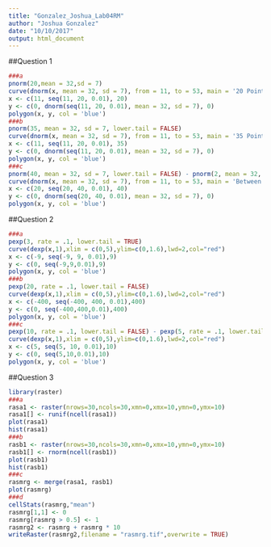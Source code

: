 ```yaml
---
title: "Gonzalez_Joshua_Lab04RM"
author: "Joshua Gonzalez"
date: "10/10/2017"
output: html_document
---
```


##Question 1
```r
###a
pnorm(20,mean = 32,sd = 7)
curve(dnorm(x, mean = 32, sd = 7), from = 11, to = 53, main = '20 Points or Less')
x <- c(11, seq(11, 20, 0.01), 20)
y <- c(0, dnorm(seq(11, 20, 0.01), mean = 32, sd = 7), 0)
polygon(x, y, col = 'blue')
###b
pnorm(35, mean = 32, sd = 7, lower.tail = FALSE)
curve(dnorm(x, mean = 32, sd = 7), from = 11, to = 53, main = '35 Points or Higher')
x <- c(11, seq(11, 20, 0.01), 35)
y <- c(0, dnorm(seq(11, 20, 0.01), mean = 32, sd = 7), 0)
polygon(x, y, col = 'blue')
###c
pnorm(40, mean = 32, sd = 7, lower.tail = FALSE) - pnorm(2, mean = 32, sd = 7, lower.tail = FALSE)
curve(dnorm(x, mean = 32, sd = 7), from = 11, to = 53, main = 'Between 20 and 40 Points')
x <- c(20, seq(20, 40, 0.01), 40)
y <- c(0, dnorm(seq(20, 40, 0.01), mean = 32, sd = 7), 0)
polygon(x, y, col = 'blue')
```

##Question 2
```r
###a
pexp(3, rate = .1, lower.tail = TRUE)
curve(dexp(x,1),xlim = c(0,5),ylim=c(0,1.6),lwd=2,col="red")
x <- c(-9, seq(-9, 9, 0.01),9)
y <- c(0, seq(-9,9,0.01),9)
polygon(x, y, col = 'blue')
###b
pexp(20, rate = .1, lower.tail = FALSE)
curve(dexp(x,1),xlim = c(0,5),ylim=c(0,1.6),lwd=2,col="red")
x <- c(-400, seq(-400, 400, 0.01),400)
y <- c(0, seq(-400,400,0.01),400)
polygon(x, y, col = 'blue')
###c
pexp(10, rate = .1, lower.tail = FALSE) - pexp(5, rate = .1, lower.tail = FALSE)
curve(dexp(x,1),xlim = c(0,5),ylim=c(0,1.6),lwd=2,col="red")
x <- c(5, seq(5, 10, 0.01),10)
y <- c(0, seq(5,10,0.01),10)
polygon(x, y, col = 'blue')
```


##Question 3
```r
library(raster)
###a
rasa1 <- raster(nrows=30,ncols=30,xmn=0,xmx=10,ymn=0,ymx=10)
rasa1[] <- runif(ncell(rasa1))
plot(rasa1)
hist(rasa1)
###b
rasb1 <- raster(nrows=30,ncols=30,xmn=0,xmx=10,ymn=0,ymx=10)
rasb1[] <- rnorm(ncell(rasb1))
plot(rasb1)
hist(rasb1)
###c
rasmrg <- merge(rasa1, rasb1)
plot(rasmrg)
###d
cellStats(rasmrg,"mean")
rasmrg[1,1] <- 0
rasmrg[rasmrg > 0.5] <- 1
rasmrg2 <- rasmrg + rasmrg * 10
writeRaster(rasmrg2,filename = "rasmrg.tif",overwrite = TRUE)
```

